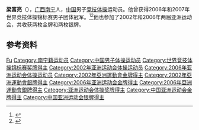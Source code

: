 {{NoteTA|G1=Sports}}
'''梁富亮'''（{{bd|1983年|1月|}}），[[广西|广西]][[南宁|南宁]]人，[[中华人民共和国|中国]]男子[[竞技体操|竞技体操]]运动员。他曾获得2006年和2007年世界竞技体操锦标赛男子团体冠军。<ref>{{Cite web|title=LIANG Fuliang|url=https://www.gymnastics.sport/site/athletes/bio_detail.php?id=2476&type=licence|accessdate=2021-04-03|work=FIG}}</ref><ref>{{Cite web|title=梁富亮|url=http://gymnastics.sport.org.cn/cga/champion/2014-11-26/459019.html|accessdate=2021-04-03|work=中国体操网|archive-date=2020-08-14|archive-url=https://web.archive.org/web/20200814211059/http://gymnastics.sport.org.cn/cga/champion/2014-11-26/459019.html|dead-url=no}}</ref>他也参加了2002年和2006年两届亚洲运动会，共收获两枚金牌和两枚银牌。

== 参考资料 ==
{{reflist}}

{{Authority control}}
{{DEFAULTSORT:Liang梁}}
[[Category:梁姓|Fu]]
[[Category:南宁籍运动员|Category:南宁籍运动员]]
[[Category:中国男子体操运动员|Category:中国男子体操运动员]]
[[Category:世界竞技体操锦标赛奖牌得主|Category:世界竞技体操锦标赛奖牌得主]]
[[Category:2002年亚洲运动会体操运动员|Category:2002年亚洲运动会体操运动员]]
[[Category:2006年亚洲运动会体操运动员|Category:2006年亚洲运动会体操运动员]]
[[Category:2002年亞洲運動會金牌得主|Category:2002年亞洲運動會金牌得主]]
[[Category:2002年亞洲運動會銀牌得主|Category:2002年亞洲運動會銀牌得主]]
[[Category:2006年亚洲运动会金牌得主|Category:2006年亚洲运动会金牌得主]]
[[Category:2006年亞洲運動會銀牌得主|Category:2006年亞洲運動會銀牌得主]]
[[Category:亚洲运动会体操奖牌得主|Category:亚洲运动会体操奖牌得主]]
[[Category:中国亚洲运动会金牌得主|Category:中国亚洲运动会金牌得主]]
[[Category:中国亚洲运动会银牌得主|Category:中国亚洲运动会银牌得主]]

{{中国人物小作品}}